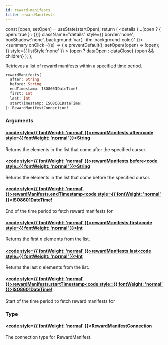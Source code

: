 ```yaml
---
id: reward-manifests
title: rewardManifests
---
```









  const [open, setOpen] = useState(startOpen);
  return (
    <details {...(open ? { open: true } : {})} className="details" style={{ border:'none', boxShadow:'none', background:'var(--ifm-background-color)' }}>
      <summary
        onClick={(e) => {
          e.preventDefault();
          setOpen((open) => !open);
        }}
        style={{ listStyle:'none' }}
      >
      {open ? dataOpen : dataClose}
      </summary>
      {open && children}
    </details>
  );
};








Retrieves a list of reward manifests within a specified time period.


```graphql
rewardManifests(
  after: String
  before: String
  endTimestamp: ISO8601DateTime!
  first: Int
  last: Int
  startTimestamp: ISO8601DateTime!
): RewardManifestConnection!
```




### Arguments

#### [<code style={{ fontWeight: 'normal' }}>rewardManifests.<b>after</b></code>](#)<Bullet />[<code style={{ fontWeight: 'normal' }}><b>String</b></code>](/graphql/schema/types/scalars/string.mdx) <Badge class="badge badge--secondary " text="scalar"/> 
Returns the elements in the list that come after the specified cursor.


#### [<code style={{ fontWeight: 'normal' }}>rewardManifests.<b>before</b></code>](#)<Bullet />[<code style={{ fontWeight: 'normal' }}><b>String</b></code>](/graphql/schema/types/scalars/string.mdx) <Badge class="badge badge--secondary " text="scalar"/> 
Returns the elements in the list that come before the specified cursor.


#### [<code style={{ fontWeight: 'normal' }}>rewardManifests.<b>endTimestamp</b></code>](#)<Bullet />[<code style={{ fontWeight: 'normal' }}><b>ISO8601DateTime!</b></code>](/graphql/schema/types/scalars/iso8601-date-time.mdx) <Badge class="badge badge--secondary badge--non_null" text="non-null"/> <Badge class="badge badge--secondary " text="scalar"/> 
End of the time period to fetch reward manifests for


#### [<code style={{ fontWeight: 'normal' }}>rewardManifests.<b>first</b></code>](#)<Bullet />[<code style={{ fontWeight: 'normal' }}><b>Int</b></code>](/graphql/schema/types/scalars/int.mdx) <Badge class="badge badge--secondary " text="scalar"/> 
Returns the first _n_ elements from the list.


#### [<code style={{ fontWeight: 'normal' }}>rewardManifests.<b>last</b></code>](#)<Bullet />[<code style={{ fontWeight: 'normal' }}><b>Int</b></code>](/graphql/schema/types/scalars/int.mdx) <Badge class="badge badge--secondary " text="scalar"/> 
Returns the last _n_ elements from the list.


#### [<code style={{ fontWeight: 'normal' }}>rewardManifests.<b>startTimestamp</b></code>](#)<Bullet />[<code style={{ fontWeight: 'normal' }}><b>ISO8601DateTime!</b></code>](/graphql/schema/types/scalars/iso8601-date-time.mdx) <Badge class="badge badge--secondary badge--non_null" text="non-null"/> <Badge class="badge badge--secondary " text="scalar"/> 
Start of the time period to fetch reward manifests for


### Type

#### [<code style={{ fontWeight: 'normal' }}><b>RewardManifestConnection</b></code>](/graphql/schema/types/objects/reward-manifest-connection.mdx) <Badge class="badge badge--secondary " text="object"/> 
The connection type for RewardManifest.